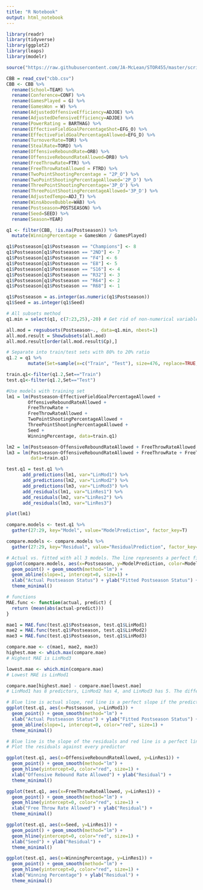 ```yaml
---
title: "R Notebook"
output: html_notebook
---
```


```r
library(readr)
library(tidyverse)
library(ggplot2)
library(leaps)
library(modelr)

source("https://raw.githubusercontent.com/JA-McLean/STOR455/master/scripts/ShowSubsets.R")
```

```r
CBB = read_csv("cbb.csv")
CBB <- CBB %>% 
  rename(School=TEAM) %>% 
  rename(Conference=CONF) %>% 
  rename(GamesPlayed = G) %>% 
  rename(GamesWon = W) %>% 
  rename(AdjustedOffensiveEfficiency=ADJOE) %>% 
  rename(AdjustedDefensiveEfficiency=ADJDE) %>% 
  rename(PowerRating = BARTHAG) %>% 
  rename(EffectiveFieldGoalPercentageShot=EFG_O) %>% 
  rename(EffectiveFieldGoalPercentageAllowed=EFG_D) %>% 
  rename(TurnoverRate=TOR) %>% 
  rename(StealRate=TORD) %>% 
  rename(OffensiveReboundRate=ORB) %>% 
  rename(OffensiveReboundRateAllowed=DRB) %>% 
  rename(FreeThrowRate=FTR) %>%
  rename(FreeThrowRateAllowed = FTRD) %>% 
  rename(TwoPointShootingPercentage = "2P_O") %>% 
  rename(TwoPointShootingPercentageAllowed='2P_D') %>% 
  rename(ThreePointShootingPercentage='3P_O') %>% 
  rename(ThreePointShootingPercentageAllowed='3P_D') %>% 
  rename(AdjustedTempo=ADJ_T) %>% 
  rename(WinsAboveBubble=WAB) %>% 
  rename(Postseason=POSTSEASON) %>% 
  rename(Seed=SEED) %>% 
  rename(Season=YEAR)
```

```r
q1 <- filter(CBB, !is.na(Postseason)) %>% 
  mutate(WinningPercentage = GamesWon / GamesPlayed)

q1$Postseason[q1$Postseason == "Champions"] <- 8
q1$Postseason[q1$Postseason == "2ND"] <- 7
q1$Postseason[q1$Postseason == "F4"] <- 6
q1$Postseason[q1$Postseason == "E8"] <- 5
q1$Postseason[q1$Postseason == "S16"] <- 4
q1$Postseason[q1$Postseason == "R32"] <- 3
q1$Postseason[q1$Postseason == "R64"] <- 2
q1$Postseason[q1$Postseason == "R68"] <- 1

q1$Postseason = as.integer(as.numeric(q1$Postseason))
q1$Seed = as.integer(q1$Seed)
```


```r
# All subsets method
q1.min = select(q1, c(7:23,25),-20) # Get rid of non-numerical variables and AOE, ADE, Adjusted Tempo

all.mod = regsubsets(Postseason~., data=q1.min, nbest=1)
all.mod.result = ShowSubsets(all.mod)
all.mod.result[order(all.mod.result$Cp),]
```

```r
# Separate into train/test sets with 80% to 20% ratio
q1.2 = q1 %>%
        mutate(Set=sample(x=c("Train", "Test"), size=476, replace=TRUE, prob=c(.8,.2)))

train.q1<-filter(q1.2,Set=="Train")
test.q1<-filter(q1.2,Set=="Test")
```

```r
#Use models with training set
lm1 = lm(Postseason~EffectiveFieldGoalPercentageAllowed +
        OffensiveReboundRateAllowed +
        FreeThrowRate +
        FreeThrowRateAllowed +
        TwoPointShootingPercentageAllowed +
        ThreePointShootingPercentageAllowed +
        Seed +
        WinningPercentage, data=train.q1)

lm2 = lm(Postseason~OffensiveReboundRateAllowed + FreeThrowRateAllowed + Seed + WinningPercentage, data=train.q1)
lm3 = lm(Postseason~OffensiveReboundRateAllowed + FreeThrowRate + FreeThrowRateAllowed + Seed + WinningPercentage,
         data=train.q1)
```

```r
test.q1 = test.q1 %>% 
      add_predictions(lm1, var="LinMod1") %>%
      add_predictions(lm2, var="LinMod2") %>%
      add_predictions(lm3, var="LinMod3") %>%
      add_residuals(lm1, var="LinRes1") %>%
      add_residuals(lm2, var="LinRes2") %>%
      add_residuals(lm3, var="LinRes3")
```

```r
plot(lm1)
```

```r
compare.models <- test.q1 %>% 
  gather(27:29, key="Model", value="ModelPrediction", factor_key=T)

compare.models <- compare.models %>% 
  gather(27:29, key="Residual", value="ResidualPrediction", factor_key=T)
```

```r
# Actual vs. fitted with all 3 models. The line represents a perfect fit.
ggplot(compare.models, aes(x=Postseason, y=ModelPrediction, color=Model)) +
  geom_point() + geom_smooth(method="lm") +
  geom_abline(slope=1, intercept=0, size=1) +
  xlab("Actual Postseason Status") + ylab("Fitted Postseason Status") +
  theme_minimal()
```

```r
# functions
MAE.func <- function(actual, predict) {
  return (mean(abs(actual-predict)))
}

mae1 = MAE.func(test.q1$Postseason, test.q1$LinMod1)
mae2 = MAE.func(test.q1$Postseason, test.q1$LinMod2)
mae3 = MAE.func(test.q1$Postseason, test.q1$LinMod3)

compare.mae <- c(mae1, mae2, mae3)
highest.mae <- which.max(compare.mae)
# Highest MAE is LinMod3

lowest.mae <- which.min(compare.mae)
# Lowest MAE is LinMod1

compare.mae[highest.mae] - compare.mae[lowest.mae]
# LinMod1 has 8 predictors, LinMod2 has 4, and LinMod3 has 5. The difference between the models is so small, so the added predictors in LinMod1 probably aren't doing much. Since they're all so close, we might as well just look at LinMod2 since it has the least number of predictors
```

```r
# Blue line is actual slope, red line is a perfect slope if the predictions were perfect.
ggplot(test.q1, aes(x=Postseason, y=LinMod1)) +
  geom_point() + geom_smooth(method="lm") +
  xlab("Actual Postseason Status") + ylab("Fitted Postseason Status") +
  geom_abline(slope=1, intercept=0, color="red", size=1) +
  theme_minimal()
```

```r
# Blue line is the slope of the residuals and red line is a perfect line where the residuals are 100% random. All the residuals look pretty normal.
# Plot the residuals against every predictor 

ggplot(test.q1, aes(x=OffensiveReboundRateAllowed, y=LinRes1)) +
  geom_point() + geom_smooth(method="lm") +
  geom_hline(yintercept=0, color="red", size=1) +
  xlab("Offensive Rebound Rate Allowed") + ylab("Residual") +
  theme_minimal()

ggplot(test.q1, aes(x=FreeThrowRateAllowed, y=LinRes1)) +
  geom_point() + geom_smooth(method="lm") +
  geom_hline(yintercept=0, color="red", size=1) +
  xlab("Free Throw Rate Allowed") + ylab("Residual") +
  theme_minimal()

ggplot(test.q1, aes(x=Seed, y=LinRes1)) +
  geom_point() + geom_smooth(method="lm") +
  geom_hline(yintercept=0, color="red", size=1) +
  xlab("Seed") + ylab("Residual") +
  theme_minimal()

ggplot(test.q1, aes(x=WinningPercentage, y=LinRes1)) +
  geom_point() + geom_smooth(method="lm") +
  geom_hline(yintercept=0, color="red", size=1) +
  xlab("Winning Percentage") + ylab("Residual") +
  theme_minimal()
```


